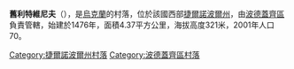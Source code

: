 {{unreferenced|time=2018-06-03T03:08:06+00:00}}
{{coord|49|17|15|N|24|58|31|E|scale:30000|display=title}}

'''舊利特維尼夫'''（{{lang-uk|Старий Литвинів}}），是[[烏克蘭|烏克蘭]]的村落，位於該國西部[[捷爾諾波爾州|捷爾諾波爾州]]，由[[波德蓋齊區|波德蓋齊區]]負責管轄，始建於1476年，面積4.37平方公里，海拔高度321米，2001年人口70。

{{DEFAULTSORT:Старий Литвинів}}
[[Category:捷爾諾波爾州村落|Category:捷爾諾波爾州村落]]
[[Category:波德蓋齊區村落|Category:波德蓋齊區村落]]


{{Ternopil-geo-stub}}